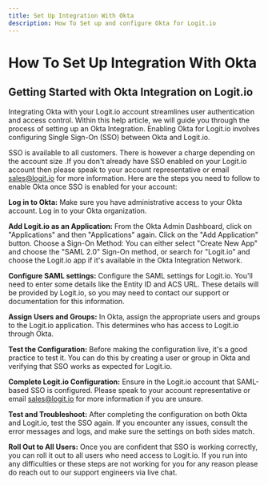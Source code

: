 ```yaml
---
title: Set Up Integration With Okta
description: How To Set up and configure Okta for Logit.io
---
```


# How To Set Up Integration With Okta

## Getting Started with Okta Integration on Logit.io

Integrating Okta with your Logit.io account streamlines user authentication 
and access control. Within this help article, we will guide you through the 
process of setting up an Okta Integration. Enabling Okta for Logit.io involves 
configuring Single Sign-On (SSO) between Okta and Logit.io.

SSO is available to all customers. There is however a charge depending on the 
account size .If you don't already have SSO enabled on your Logit.io account 
then please speak to your account representative or email [sales@logit.io](mailto:sales@logit.io) for more information.
Here are the steps you need to follow to enable Okta once SSO is enabled for your account:

**Log in to Okta:** Make sure you have administrative access to your Okta account. Log in to your Okta organization.

**Add Logit.io as an Application:** From the Okta Admin Dashboard, click on "Applications" and then "Applications" again. Click on the "Add Application" button. Choose a Sign-On Method: You can either select "Create New App" and choose the "SAML 2.0" Sign-On method, or search for "Logit.io" and choose the Logit.io app if it's available in the Okta Integration Network.

**Configure SAML settings:** Configure the SAML settings for Logit.io. You'll need to enter some details like the Entity ID and ACS URL. These details will be provided by Logit.io, so you may need to contact our support or documentation for this information.

**Assign Users and Groups:** In Okta, assign the appropriate users and groups to the Logit.io application. This determines who has access to Logit.io through Okta.

**Test the Configuration:** Before making the configuration live, it's a good practice to test it. You can do this by creating a user or group in Okta and verifying that SSO works as expected for Logit.io.

**Complete Logit.io Configuration:** Ensure in the Logit.io account that SAML-based SSO is configured. Please speak to your account representative or email [sales@logit.io](mailto:sales@logit.io) for more information if you are unsure.

**Test and Troubleshoot:** After completing the configuration on both Okta and Logit.io, test the SSO again. If you encounter any issues, consult the error messages and logs, and make sure the settings on both sides match.

**Roll Out to All Users:** Once you are confident that SSO is working correctly, you can roll it out to all users who need access to Logit.io.
If you run into any difficulties or these steps are not working for you for any reason please do reach out to our support engineers via live chat.